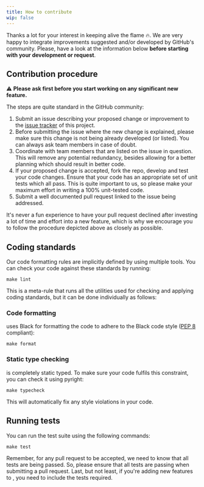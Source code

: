```yaml
---
title: How to contribute
wip: false
---
```


Thanks a lot for your interest in keeping alive the flame 🔥. We are very happy to integrate improvements suggested
and/or developed by GitHub's community. Please, have a look at the information below **before starting with your
development or request**.

## Contribution procedure

⚠️ **Please ask first before you start working on any significant new feature.**

The steps are quite standard in the GitHub community:

1. Submit an issue describing your proposed change or improvement to the
   [issue tracker](https://github.com/vortico/flama/issues) of this project.
2. Before submitting the issue where the new change is explained, please make sure this change is not being already
   developed (or listed). You can always ask team members in case of doubt.
3. Coordinate with team members that are listed on the issue in question. This will remove any potential redundancy,
   besides allowing for a better planning which should result in better code.
4. If your proposed change is accepted, fork the repo, develop and test your code changes. Ensure that your code has an
   appropriate set of unit tests which all pass. This is quite important to us, so please make your maximum effort in
   writing a 100% unit-tested code.
5. Submit a well documented pull request linked to the issue being addressed.

It's never a fun experience to have your pull request declined after investing a lot of time and effort into a new
feature, which is why we encourage you to follow the procedure depicted above as closely as possible.

## Coding standards

Our code formatting rules are implicitly defined by using multiple tools. You can check your code against these
standards by running:

```console
make lint
```

This is a meta-rule that runs all the utilities used for checking and applying <FlamaName /> coding standards, but it
can be done individually as follows:

### Code formatting

<FlamaName /> uses Black for formatting the code to adhere to the Black code style ([PEP
8](https://peps.python.org/pep-0008/) compliant):

```console
make format
```

### Static type checking

<FlamaName /> is completely static typed. To make sure your code fulfils this constraint, you can check it using
pyright:

```console
make typecheck
```

This will automatically fix any style violations in your code.

## Running tests

You can run the test suite using the following commands:

```console
make test
```

Remember, for any pull request to be accepted, we need to know that all tests are being passed. So, please ensure that
all tests are passing when submitting a pull request. Last, but not least, if you're adding new features to <FlamaName />, you need to include the tests required.
